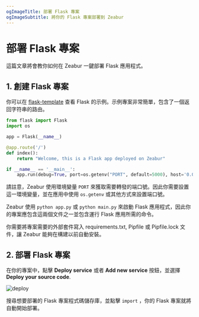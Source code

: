```yaml
---
ogImageTitle: 部署 Flask 專案
ogImageSubtitle: 將你的 Flask 專案部署到 Zeabur
---
```


# 部署 Flask 專案

這篇文章將會教你如何在 Zeabur 一鍵部署 Flask 應用程式。

## 1. 創建 Flask 專案

你可以在 [flask-template](https://github.com/zeabur/flask-template) 查看 Flask 的示例。示例專案非常簡單，包含了一個返回字符串的路由。

```python 
from flask import Flask
import os

app = Flask(__name__)

@app.route('/')
def index():
    return "Welcome, this is a Flask app deployed on Zeabur"

if __name__ == '__main__':
    app.run(debug=True, port=os.getenv("PORT", default=5000), host='0.0.0.0')
```

請註意，Zeabur 使用環境變量 `PORT` 來獲取需要轉發的端口號。因此你需要設置這一環境變量，並在應用中使用 `os.getenv` 或其他方式來設置端口號。

Zeabur 使用 `python app.py` 或 `python main.py` 來啟動 Flask 應用程式，因此你的專案應包含這兩個文件之一並包含運行 Flask 應用所需的命令。

你需要將專案需要的外部套件寫入 requirements.txt, Pipfile 或 Pipfile.lock 文件，讓 Zeabur 能夠在構建以前自動安裝。

## 2. 部署 Flask 專案

在你的專案中，點擊 **Deploy service** 或者 **Add new service** 按鈕，並選擇 **Deploy your source code**.

![deploy](/framework/deploy.png)

搜尋想要部署的 Flask 專案程式碼儲存庫，並點擊 `import` ，你的 Flask 專案就將自動開始部署。
